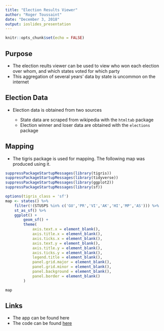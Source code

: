 ```yaml
---
title: "Election Results Viewer"
author: "Roger Toussaint"
date: "December 3, 2018"
output: ioslides_presentation
---
```


```r
knitr::opts_chunk$set(echo = FALSE)
```

## Purpose

- The election reults viewer can be used to view who won each election over whom, and which states voted for which party
- This aggregation of several years' data by state is uncommon on the internet

## Election Data

- Election data is obtained from two sources
    
    * State data are scraped from wikipedia with the `htmltab` package
    * Election winner and loser data are obtained with the `elections` package
    
## Mapping

- The tigris package is used for mapping. The following map was produced using it.

```r
suppressPackageStartupMessages(library(tigris))
suppressPackageStartupMessages(library(tidyverse))
suppressPackageStartupMessages(library(ggplot2))
suppressPackageStartupMessages(library(sf))

options(tigris_class = 'sf')
map <- states() %>%
    filter(!(STUSPS %in% c('GU','PR','VI','AK','HI','MP','AS'))) %>%
    st_as_sf() %>%
    ggplot() +
        geom_sf() + 
        theme(
            axis.text.x = element_blank(),
            axis.title.x = element_blank(),
            axis.ticks.x = element_blank(),
            axis.text.y = element_blank(),
            axis.title.y = element_blank(),
            axis.ticks.y = element_blank(),
            legend.title = element_blank(),
            panel.grid.major = element_blank(),
            panel.grid.minor = element_blank(),
            panel.background = element_blank(),
            panel.border = element_blank()
        )
```

```r
map
```

## Links

* The app can be found here
* The code can be found [here](https://github.com/Rogerctoussaint/Developing_Data_Products_Final_Project)